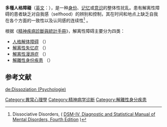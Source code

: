 {{Medical}}
{{NoteTA
|1=zh:多種人格障礙;zh-cn:分离性障碍;zh-tw:多種人格障礙;zh-hk:心理創傷與解離症
}}

{{about|精神障碍诊断|心理学症状|解離症}}
{{Infobox Disease
 | Name           = 多種人格障礙
 | Image          = 
 | Caption        = 
 | DiseasesDB     = 
 | ICD10          = {{ICD10|F|44||f|40}}
 | ICD9           = {{ICD9|300.12}}-{{ICD9|300.14}}
 | ICDO           = 
 | OMIM           = 
 | MedlinePlus    = 
 | eMedicineSubj  = 
 | eMedicineTopic = 
 | MeshID         = D004213
}}
'''多種人格障礙'''（[[英文|英文]]：'''{{lang|en|dissociative disorder}}'''），是一种[[身份|身份]]、[[记忆|记忆]]或[[意识|意识]]的整体性扰乱。患有解离性障碍的患者缺乏对自我感（selfhood）的辨别和控制，其在时间和地点上缺乏自我在各个方面的一致性以及认同感的连续性<ref>Dissociative Disorders, ( [http://www.psychiatryonline.com/content.aspx?aID=9696 DSM-IV, Diagnostic and Statistical Manual of Mental Disorders, Fourth Edition] {{Wayback|url=http://www.psychiatryonline.com/content.aspx?aID=9696 |date=20111013131558 }})</ref> 。

根据《[[精神疾病診斷與統計手冊|精神疾病診斷與統計手冊]]》，解离性障碍主要分为四类：
* [[人格解体障碍|人格解体障碍]] （{{lang|en|Depersonalization disorder}}）
* [[解离性失忆症|解离性失忆症]] （{{lang|en|Dissociative amnesia}}）
* [[解离性漫游症|解离性漫游症]] （{{lang|en|Dissociative fugue}}）
* [[解離性身份疾患|解離性身份疾患]] （{{lang|en|Dissociative identity disorder, DID}}）

==参考文献==
<div class="references-small">
<references></references>
</div>

{{ICD-10-F|selected = 神經性壓力}}
{{心理学小作品}}

[[de:Dissoziation_(Psychologie)|de:Dissoziation (Psychologie)]]

[[Category:異常心理學|Category:異常心理學]]
[[Category:精神病学诊断|Category:精神病学诊断]]
[[Category:解離性身分疾患|Category:解離性身分疾患]]